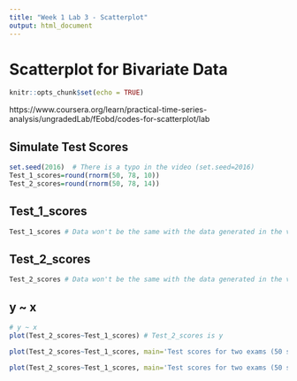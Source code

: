 ```yaml
---
title: "Week 1 Lab 3 - Scatterplot"
output: html_document
---
```


# Scatterplot for Bivariate Data

```r
knitr::opts_chunk$set(echo = TRUE)
```

https://www.coursera.org/learn/practical-time-series-analysis/ungradedLab/fEobd/codes-for-scatterplot/lab

## 

## Simulate Test Scores

```r
set.seed(2016)  # There is a typo in the video (set.seed=2016)
Test_1_scores=round(rnorm(50, 78, 10))
Test_2_scores=round(rnorm(50, 78, 14))
```

## Test_1_scores

```r
Test_1_scores # Data won't be the same with the data generated in the video lecture since there was a typo in set.seed. 

```

## Test_2_scores

```r
Test_2_scores # Data won't be the same with the data generated in the video lecture since there was a typo in set.seed. 
```

## y ~ x

```r
# y ~ x
plot(Test_2_scores~Test_1_scores) # Test_2_scores is y
```

```r
plot(Test_2_scores~Test_1_scores, main='Test scores for two exams (50 students)', xlab='Test_1_scores', ylab='Test 2 scores')
```

```r
plot(Test_2_scores~Test_1_scores, main='Test scores for two exams (50 students)', xlab='Test_1_scores', ylab='Test 2 scores', col='blue')
```


